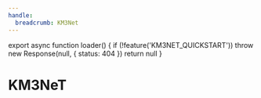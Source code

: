 ```yaml
---
handle:
  breadcrumb: KM3Net
---
```



export async function loader() {
  if (!feature('KM3NET_QUICKSTART')) throw new Response(null, { status: 404 })
  return null
}

# KM3NeT

